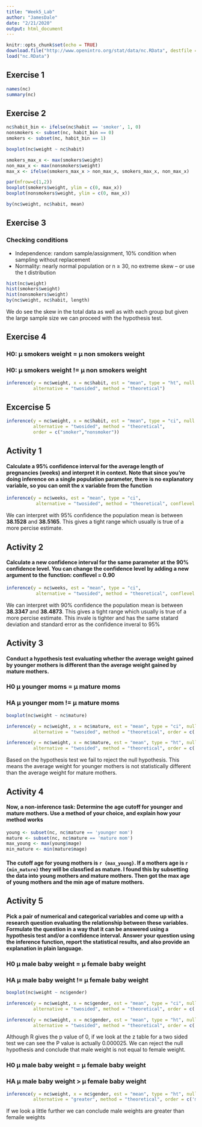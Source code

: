 ---
title: "Week5_Lab"
author: "JamesDale"
date: "2/21/2020"
output: html_document
---

```{r setup, include=FALSE}
knitr::opts_chunk$set(echo = TRUE)
download.file("http://www.openintro.org/stat/data/nc.RData", destfile = "nc.RData")
load("nc.RData")
```

## Exercise 1
```{r ex1-1}
names(nc)
summary(nc)
```

## Exercise 2

```{r ex2-1}
nc$habit_bin <- ifelse(nc$habit == 'smoker', 1, 0)
nonsmokers <- subset(nc, habit_bin == 0)
smokers <- subset(nc, habit_bin == 1)

boxplot(nc$weight ~ nc$habit)

smokers_max_x <- max(smokers$weight)
non_max_x <- max(nonsmokers$weight)
max_x <- ifelse(smokers_max_x > non_max_x, smokers_max_x, non_max_x)

par(mfrow=c(1,2))
boxplot(smokers$weight, ylim = c(0, max_x))
boxplot(nonsmokers$weight, ylim = c(0, max_x))

by(nc$weight, nc$habit, mean)
```

## Exercise 3
### Checking conditions
* Independence: random sample/assignment, 10% condition when sampling without replacement
* Normality: nearly normal population or n ≥ 30, no extreme skew -- or use the t distribution
```{r ex3-1}
hist(nc$weight)
hist(smokers$weight)
hist(nonsmokers$weight)
by(nc$weight, nc$habit, length)
```

We do see the skew in the total data as well as with each group but given the large sample size we can proceed with the hypothesis test.

## Exercise 4
### H0: µ smokers weight = µ non smokers weight
### H0: µ smokers weight != µ non smokers weight

```{r ex4-1}
inference(y = nc$weight, x = nc$habit, est = "mean", type = "ht", null = 0, 
          alternative = "twosided", method = "theoretical")
```

## Excercise 5
```{r ex5-1}
inference(y = nc$weight, x = nc$habit, est = "mean", type = "ci", null = 0, 
          alternative = "twosided", method = "theoretical", 
          order = c("smoker","nonsmoker"))
```

## Activity 1
#### Calculate a 95% confidence interval for the average length of pregnancies (weeks) and interpret it in context. Note that since you’re doing inference on a single population parameter, there is no explanatory variable, so you can omit the x variable from the function
```{r act1-1}
inference(y = nc$weeks, est = "mean", type = "ci", 
           alternative = "twosided", method = "theoretical", conflevel = 0.95)
```
We can interpret with 95% confidence the population mean is between __38.1528__ and __38.5165__. This gives a tight range which usually is true of a more percise estimate.

## Activity 2
#### Calculate a new confidence interval for the same parameter at the 90% confidence level. You can change the confidence level by adding a new argument to the function: conflevel = 0.90
```{r act2-1}
inference(y = nc$weeks, est = "mean", type = "ci", 
           alternative = "twosided", method = "theoretical", conflevel = 0.90)
```
We can interpret with 90% confidence the population mean is between __38.3347__ and __38.4873__. This gives a tight range which usually is true of a more percise estimate. This invale is tighter and has the same statard deviation and standard error as the confidence inveral to 95%

## Activity 3
#### Conduct a hypothesis test evaluating whether the average weight gained by younger mothers is different than the average weight gained by mature mothers.
### H0 µ younger moms = µ mature moms      
### HA µ younger mom != µ mature moms

```{r act3-1}
boxplot(nc$weight ~ nc$mature)

inference(y = nc$weight, x = nc$mature, est = "mean", type = "ci", null = 0, 
          alternative = "twosided", method = "theoretical", order = c('younger mom', 'mature mom'))

inference(y = nc$weight, x = nc$mature, est = "mean", type = "ht", null = 0, 
          alternative = "twosided", method = "theoretical", order = c('younger mom', 'mature mom'))
```

Based on the hypothesis test we fail to reject the null hypothesis. This means the average weight for younger mothers is not statistically different than the average weight for mature mothers. 

## Activity 4
#### Now, a non-inference task: Determine the age cutoff for younger and mature mothers. Use a method of your choice, and explain how your method works
```{r act4-1}
young <- subset(nc, nc$mature == 'younger mom')
mature <- subset(nc, nc$mature == 'mature mom')
max_young <- max(young$mage)
min_mature <- min(mature$mage)
```

#### The cutoff age for young mothers is __`r {max_young}`__. If a mothers age is __`r {min_mature}`__ they will be classfied as mature. I found this by subsetting the data into young mothers and mature mothers. Then got the max age of young mothers and the min age of mature mothers.

## Activity 5
#### Pick a pair of numerical and categorical variables and come up with a research question evaluating the relationship between these variables. Formulate the question in a way that it can be answered using a hypothesis test and/or a confidence interval. Answer your question using the inference function, report the statistical results, and also provide an explanation in plain language.

### H0 µ male baby weight = µ female baby weight     
### HA µ male baby weight != µ female baby weight 

```{r act5-1}
boxplot(nc$weight ~ nc$gender)

inference(y = nc$weight, x = nc$gender, est = "mean", type = "ci", null = 0, 
          alternative = "twosided", method = "theoretical", order = c('male', 'female'))

inference(y = nc$weight, x = nc$gender, est = "mean", type = "ht", null = 0, 
          alternative = "twosided", method = "theoretical", order = c('male', 'female'))
```

Although R gives the p value of 0, if we look at the z table for a two sided test we can see the P value is actually 0.000025. We can reject the null hypothesis and conclude that male weight is not equal to female weight.

### H0 µ male baby weight = µ female baby weight     
### HA µ male baby weight > µ female baby weight 

```{r act5-2}
inference(y = nc$weight, x = nc$gender, est = "mean", type = "ht", null = 0, 
          alternative = "greater", method = "theoretical", order = c('male', 'female'))
```

If we look a little further we can conclude male weights are greater than femaile weights 
